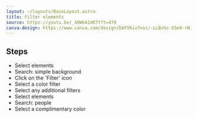 ```yaml
---
layout: ~/layouts/BaseLayout.astro
title: Filter elements
source: https://youtu.be/_XOWhA1dK7Y?t=479
canva-design: https://www.canva.com/design/DAFVKiv7nsc/-LLBvSc-55e9-rNJ_CEmbw/edit#
---
```


## Steps

- Select elements
- Search: simple background
- Click on the 'Filter' icon
- Select a color filter
- Select any additional filters
- Select elements
- Search: people
- Select a complimentary color

